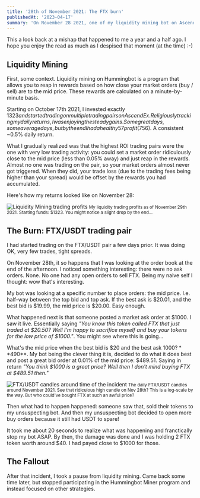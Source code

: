 ```yaml
---
title: '28th of November 2021: The FTX burn'
publishedAt: '2023-04-17'
summary: 'On November 28 2021, one of my liquidity mining bot on AscendEx got solidly burned by my lack of protection around buy/sell prices. '
---
```


This a look back at a mishap that happened to me a year and a half ago. I hope you enjoy the read
as much as I despised that moment (at the time) :-)

## Liquidity Mining

First, some context. Liquidity mining on Hummingbot is a program that allows you to reap
in rewards based on how close your market orders (buy / sell) are to the mid price.
These rewards are calculated on a minute-by-minute basis.

Starting on October 17th 2021, I invested exactly $1323 and started trading on multiple
trading pairs on AscendEx. Religiously tracking my daily returns, I was enjoying the
steady gains. Some great days, some average days, but by the end I had a healthy 57%
profit ($756). A consistent ~0.5% daily return.

What I gradually realized was that the highest ROI trading pairs were the one with very
low trading activity: you could set a market order ridiculously close to the mid price
(less than 0.05% away) and just reap in the rewards. Almost no one was trading on the
pair, so your market orders almost never got triggered. When they did, your trade loss
(due to the trading fees being higher than your spread) would be offset by the
rewards you had accumulated. 

Here's how my returns looked like on November 28:

<img src="/images/ftx-burn-profits.png" alt="Liquidity Mining trading profits" />
<small>My liquidity trading profits as of November 29th 2021. Starting funds: $1323. You might notice a slight drop by the end...</small>

## The Burn: FTX/USDT trading pair

I had started trading on the FTX/USDT pair a few days prior. It was doing OK, very few
trades, tight spreads. 

On November 28th, it so happens that I was looking at the order book at the end of
the afternoon. I noticed something interesting: there were no ask orders. None. No one
had any open orders to sell FTX. Being my naive self I thought: wow that's interesting.

My bot was looking at a specific number to place orders: the mid price. I.e. half-way
between the top bid and top ask. If the best ask is $20.01, and the best bid is $19.99,
the mid price is $20.00. Easy enough.

What happened next is that someone posted a market ask order at $1000. I saw it live.
Essentially saying *"You know this token called FTX that just traded at $20.50? Well I'm
happy to sacrifice myself and buy your tokens for the low price of $1000."*. You might
see where this is going...

What's the mid price when the best bid is $20 and the best ask $1000? **$490**. My bot being
the clever thing it is, decided to do what it does best and post a great bid order at
0.01% of the mid price: $489.51. Saying in return *"You think $1000 is a great price?
Well then I don't mind buying FTX at $489.51 then."*

<img src="/images/ftx-burn-candles.png" alt="FTX/USDT candles around time of the incident" />
<small>The daily FTX/USDT candles around November 2021. See that ridiculous high candle on Nov 28th? This is a log-scale by the way. But who could've bought FTX at such an awful price?</small>

Then what had to happen happened: someone saw that, sold their tokens to my unsuspecting
bot. And then my unsuspecting bot decided to open more buy orders because it still had
USDT to spare!

It took me about 20 seconds to realize what was happening and franctically stop my bot
ASAP. By then, the damage was done and I was holding 2 FTX token worth around $40. I had
payed close to $1000 for those.

## The Fallout

After that incident, I took a pause from liquidity mining. Came back some time later,
but stopped participating in the Hummingbot Miner program and instead focused on other
strategies.
